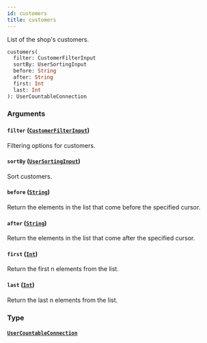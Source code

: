 ```yaml
---
id: customers
title: customers
---
```


List of the shop's customers.

```graphql
customers(
  filter: CustomerFilterInput
  sortBy: UserSortingInput
  before: String
  after: String
  first: Int
  last: Int
): UserCountableConnection

```

### Arguments

#### `filter` ([`CustomerFilterInput`](../../../developer/api-reference/inputs/customer-filter-input))

Filtering options for customers.

#### `sortBy` ([`UserSortingInput`](../../../developer/api-reference/inputs/user-sorting-input))

Sort customers.

#### `before` ([`String`](../../../developer/api-reference/scalars/string))

Return the elements in the list that come before the specified cursor.

#### `after` ([`String`](../../../developer/api-reference/scalars/string))

Return the elements in the list that come after the specified cursor.

#### `first` ([`Int`](../../../developer/api-reference/scalars/int))

Return the first n elements from the list.

#### `last` ([`Int`](../../../developer/api-reference/scalars/int))

Return the last n elements from the list.

### Type

#### [`UserCountableConnection`](../../../developer/api-reference/objects/user-countable-connection)
